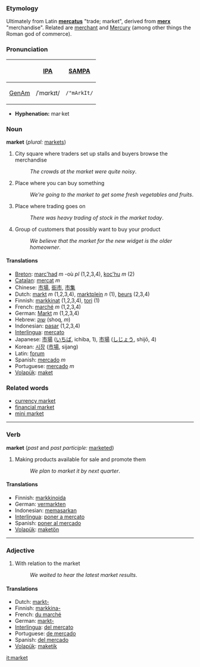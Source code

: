 ===Etymology===
Ultimately from Latin '''[[mercatus]]''' "trade; market", derived from '''[[merx]]''' "merchandise".  Related are [[merchant]] and [[Mercury]] (among other things the Roman god of commerce).

===Pronunciation===
{| border=1 cellpadding=5
! !! [[w:International Phonetic Alphabet|IPA]] !! [[w:SAMPA|SAMPA]]
|-
! [[GenAm]]
| /ˈmɑrkɪt/ || <tt>/"mArkIt/</tt>
|}

*'''Hyphenation:''' mar·ket

=== Noun ===
'''market''' (''plural:'' [[markets]])
#City square where traders set up stalls and buyers browse the merchandise
#:''The crowds at the market were quite noisy''.
#Place where you can buy something
#:''We're going to the market to get some fresh vegetables and fruits''.
#Place where trading goes on
#:''There was heavy trading of stock in the market today''.
#Group of customers that possibly want to buy your product
#:''We believe that the market for the new widget is the older homeowner''.

==== Translations ====
*[[Breton]]: [[marc'had]] ''m'' -où ''pl'' (1,2,3,4), [[koc'hu]] ''m'' (2)
*[[Catalan]]: [[mercat]] ''m''
*Chinese: [[市場]], [[街市]], [[市集]]
*Dutch: [[markt]] ''m'' (1,2,3,4), [[marktplein]] ''n'' (1), [[beurs]] (2,3,4)
*Finnish: [[markkinat]] (1,2,3,4), [[tori]] (1)
*French: [[marché]] ''m'' (1,2,3,4)
*German: [[Markt]] ''m'' (1,2,3,4)
*Hebrew: [[שוק]] (shoq, ''m'')
*Indonesian: [[pasar]] (1,2,3,4)
*[[Interlingua]]: [[mercato]]
*Japanese: [[市場]] ([[いちば]], ichiba, 1), [[市場]] ([[しじょう]], shijō, 4)
*Korean: [[시장]] ([[市場]], sijang)
*Latin: [[forum]]
*Spanish: [[mercado]] ''m''
*Portuguese: [[mercado]] ''m''
*[[Volapük]]: [[maket]]

=== Related words ===

*[[currency market]]
*[[financial market]]
*[[mini market]]

----

=== Verb ===
'''market''' (''past'' and ''past participle:'' [[marketed]])
#Making products available for sale and promote them
#:''We plan to market it by next quarter''.

==== Translations ====
*Finnish: [[markkinoida]]
*German: [[vermarkten]]
*Indonesian: [[pasar|memasarkan]]
*[[Interlingua]]: [[poner a mercato]]
*Spanish: [[poner al mercado]]
*[[Volapük]]: [[maketön]]

----

=== Adjective ===

#With relation to the market
#:''We waited to hear the latest market results''.

==== Translations ====
*Dutch: [[markt-]]
*Finnish: [[markkina-]]
*French: [[du marché]]
*German: [[markt-]]
*[[Interlingua]]: [[del mercato]]
*Portuguese: [[de mercado]]
*Spanish: [[del mercado]]
*[[Volapük]]: [[maketik]]

[[it:market]]